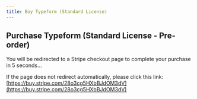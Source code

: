 ```yaml
---
title: Buy Typeform (Standard License)
---
```



<Head>
  <meta httpEquiv="refresh" content="5; url='https://buy.stripe.com/28o3cg5HXbBJdOM3dV'" />
</Head>

## Purchase Typeform (Standard License - Pre-order)

You will be redirected to a Stripe checkout page to complete your purchase in 5 seconds…

If the page does not redirect automatically, please click this link: [https://buy.stripe.com/28o3cg5HXbBJdOM3dV](https://buy.stripe.com/28o3cg5HXbBJdOM3dV)
